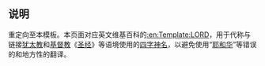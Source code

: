 {{Documentation subpage}}

== 说明 ==
{{tl|LORD}}重定向至本模板。本页面对应英文维基百科的[[:en:Template:LORD]]，用于代称与链接[[犹太教]]和[[基督教]]《[[圣经]]》等语境使用的[[四字神名]]，以避免使用“[[耶和华]]”等错误的和地方性的翻译。